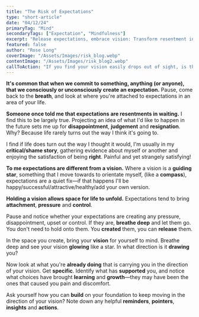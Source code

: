 ```yaml
---
title: "The Risk of Expectations"
type: "short-article"
date: "04/12/24"
primaryTag: "Mind"
secondaryTags: ["Expectation", "Mindfulness"]
excerpt: "Release expectations, embrace vision: Transform resentment into freedom by discovering how your mindset shapes everything."
featured: false
author: "Rose Long"
coverImage: "/Assets/Images/risk_blog.webp"
contentImage: "/Assets/Images/risk_blog2.webp"
callToAction: "If you find your vision easily drops out of sight, is there a way of keeping it present? It may be a vision board upon a wall. It may be a post-it note by the kettle. It may be a screensaver on your phone. It may be a password you use throughout the day. It may be something that pops into your mind right now...!"
---
```


**It's common that when we commit to something, anything (or anyone), that we consciously or unconsciously create an expectation.** Pause, come back to the **breath**, and look at where you're attached to expectations in an area of your life.

**Someone once told me that expectations are resentments in waiting.** I find this to be largely true. Projecting an idea of what I'd like to happen in the future sets me up for **disappointment**, **judgement** and **resignation**. Why? Because life rarely turns out the way I think it's going to.

I find if life does turn out the way I thought it would, I'm usually in my **critical/shame story**, gathering evidence about myself or another and enjoying the satisfaction of being **right**. Painful and yet strangely satisfying!

**To me expectations are different from a vision.** Where a vision is a **guiding star**, something that I move towards to orientate myself, (like a **compass**), expectations are a quiet fix—if that happens I'll be happy/successful/attractive/healthy/add your own version.

**Holding a vision allows space for life to unfold.** Expectations tend to bring **attachment**, **pressure** and **control**.

Pause and notice whether your expectations are creating any pressure, disappointment, upset or control. If they are, **breathe deep** and let them go. You don't need to hold onto them. You **created** them, you can **release** them.

In the space you create, bring your **vision** for yourself to mind. Breathe deep and see your vision **glowing** like a star. In what direction is it **drawing** you?

Now look at what you're **already doing** that is carrying you in the direction of your vision. Get **specific**. Identify what has **supported** you, and notice what choices have brought **learning** and **growth**—they may have been the ones that caused you pain and discomfort.

Ask yourself how you can **build** on your foundation to keep moving in the direction of your vision? Note down any helpful **reminders**, **pointers**, **insights** and **actions**.
